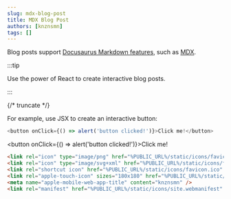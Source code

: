 ```yaml
---
slug: mdx-blog-post
title: MDX Blog Post
authors: [knznsmn]
tags: []
---
```


Blog posts support [Docusaurus Markdown features](https://docusaurus.io/docs/markdown-features), such as [MDX](https://mdxjs.com/).

:::tip

Use the power of React to create interactive blog posts.

:::

{/* truncate */}

For example, use JSX to create an interactive button:

```js
<button onClick={() => alert('button clicked!')}>Click me!</button>
```

<button onClick={() => alert('button clicked!')}>Click me!</button>

```html
<link rel="icon" type="image/png" href="%PUBLIC_URL%/static/icons/favicon-96x96.png" sizes="96x96" />
<link rel="icon" type="image/svg+xml" href="%PUBLIC_URL%/static/icons/favicon.svg" />
<link rel="shortcut icon" href="%PUBLIC_URL%/static/icons/favicon.ico" />
<link rel="apple-touch-icon" sizes="180x180" href="%PUBLIC_URL%/static/icons/apple-touch-icon.png" />
<meta name="apple-mobile-web-app-title" content="knznsmn" />
<link rel="manifest" href="%PUBLIC_URL%/static/icons/site.webmanifest" />
```